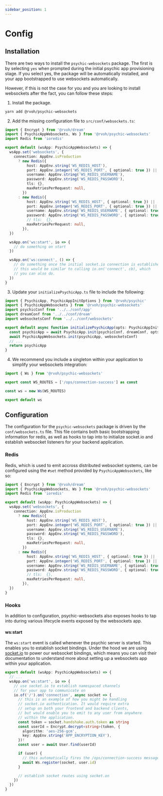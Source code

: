 ```yaml
---
sidebar_position: 1
---
```


# Config

## Installation

There are two ways to install the `psychic-websockets` package. The first is by selecting `yes` when prompted during the initial psychic app provisioning stage. If you select yes, the package will be automatically installed, and your app bootstrapped to use websockets automatically.

However, if this is not the case for you and you are looking to install websockets after the fact, you can follow these steps:

1. Install the package.

```sh
yarn add @rvoh/psychic-websockets
```

2. Add the missing configuration file to `src/conf/websockets.ts`:

```ts
import { Encrypt } from '@rvoh/dream'
import { PsychicAppWebsockets, Ws } from '@rvoh/psychic-websockets'
import Redis from 'ioredis'

export default (wsApp: PsychicAppWebsockets) => {
  wsApp.set('websockets', {
    connection: AppEnv.isProduction
      ? new Redis({
          host: AppEnv.string('WS_REDIS_HOST'),
          port: AppEnv.integer('WS_REDIS_PORT', { optional: true }) || 6379,
          username: AppEnv.string('WS_REDIS_USERNAME'),
          password: AppEnv.string('WS_REDIS_PASSWORD'),
          tls: {},
          maxRetriesPerRequest: null,
        })
      : new Redis({
          host: AppEnv.string('WS_REDIS_HOST', { optional: true }) || 'localhost',
          port: AppEnv.integer('WS_REDIS_PORT', { optional: true }) || 6379,
          username: AppEnv.string('WS_REDIS_USERNAME', { optional: true }),
          password: AppEnv.string('WS_REDIS_PASSWORD', { optional: true }),
          // tls:  {},
          maxRetriesPerRequest: null,
        }),
  })

  wsApp.on('ws:start', io => {
    // do something on start
  })

  wsApp.on('ws:connect', () => {
    // do something once the initial socket.io connection is established.
    // this would be similar to calling io.on('connect', cb), which
    // you can also do.
  })
}
```

3. Update your `initializePsychicApp.ts` file to include the following:

```ts
import { PsychicApp, PsychicAppInitOptions } from '@rvoh/psychic'
import { PsychicAppWebsockets } from '@rvoh/psychic-websockets'
import psychicConf from '../../conf/app'
import dreamConf from '../../conf/dream'
import websocketsConf from '../../conf/websockets'

export default async function initializePsychicApp(opts: PsychicAppInitOptions = {}) {
  const psychicApp = await PsychicApp.init(psychicConf, dreamConf, opts)
  await PsychicAppWebsockets.init(psychicApp, websocketsConf)
  // ...
  return psychicApp
}
```

4. We recommend you include a singleton within your application to simplify your websockets integration:

```ts
import { Ws } from '@rvoh/psychic-websockets'

export const WS_ROUTES = ['/ops/connection-success'] as const

const ws = new Ws(WS_ROUTES)

export default ws
```

## Configuration

The configuration for the `psychic-websockets` package is driven by the `conf/websockets.ts` file. This file contains both basic bootstrapping information for redis, as well as hooks to tap into to initialize socket.io and establish websocket listeners for your backend application.

### Redis

Redis, which is used to emit accross distributed websocket systems, can be configured using the `#set` method provided by `PsychicAppWebsockets`, like so:

```ts
import { Encrypt } from '@rvoh/dream'
import { PsychicAppWebsockets, Ws } from '@rvoh/psychic-websockets'
import Redis from 'ioredis'

export default (wsApp: PsychicAppWebsockets) => {
  wsApp.set('websockets', {
    connection: AppEnv.isProduction
      ? new Redis({
          host: AppEnv.string('WS_REDIS_HOST'),
          port: AppEnv.integer('WS_REDIS_PORT', { optional: true }) || 6379,
          username: AppEnv.string('WS_REDIS_USERNAME'),
          password: AppEnv.string('WS_REDIS_PASSWORD'),
          tls: {},
          maxRetriesPerRequest: null,
        })
      : new Redis({
          host: AppEnv.string('WS_REDIS_HOST', { optional: true }) || 'localhost',
          port: AppEnv.integer('WS_REDIS_PORT', { optional: true }) || 6379,
          username: AppEnv.string('WS_REDIS_USERNAME', { optional: true }),
          password: AppEnv.string('WS_REDIS_PASSWORD', { optional: true }),
          // tls:  {},
          maxRetriesPerRequest: null,
        }),
  })
}
```

### Hooks

In addition to configuration, psychic-websockets also exposes hooks to tap into during various lifecycle events exposed by the websockets app.

#### ws:start

The `ws:start` event is called whenever the psychic server is started. This enables you to establish socket bindings. Under the hood we are using [socket.io](https://socket.io) to power our websocket bindings, which means you can visit their documentation to understand more about setting up a websockets app within your application.

```ts
export default (wsApp: PsychicAppWebsockets) => {
  // ...
  wsApp.on('ws:start', io => {
    // use socket.io to establish namespaced channels
    // for your app to communicate on
    io.of('/').on('connection', async socket => {
      // this is an example of how you might be handling
      // socket.io authentication. It would require extra
      // setup on both your frontend and backend clients,
      // but would enable you to emit to any user from anywhere
      // within the application.
      const token = socket.handshake.auth.token as string
      const userId = Encrypt.decrypt<string>(token, {
        algorithm: 'aes-256-gcm',
        key: AppEnv.string('APP_ENCRYPTION_KEY'),
      })!
      const user = await User.find(userId)

      if (user) {
        // this automatically fires the /ops/connection-success message
        await Ws.register(socket, user.id)
      }

      // establish socket routes using socket.on
    })
  })
}
```
